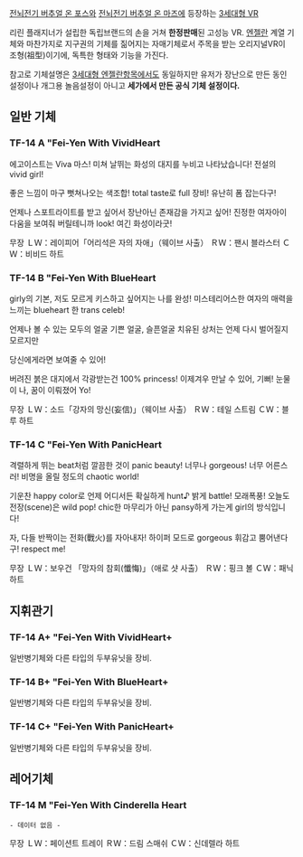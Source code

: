 [[전뇌전기 버추얼 온 포스]]와 [[전뇌전기 버추얼 온 마즈]]에 등장하는 [[3세대형 VR]]

리린 플래지너가 설립한 독립브랜드의 손을 거쳐 '''한정판매'''된 고성능 VR. [[엔젤란]] 계열 기체와 마찬가지로 지구권의 기체를 짊어지는 자매기체로서 주목을 받는 오리지널VR이 조형(祖型)이기에, 독특한 형태와 기능을 가진다.

참고로 기체설명은 [[3세대형 엔젤란]]항목에서도 동일하지만 유저가 장난으로 만든 동인 설정이나 개그용 놀음설정이 아니고 '''세가에서 만든 공식 기체 설정이다.'''

== 일반 기체 ==
=== TF-14 A "Fei-Yen With VividHeart === 
에고이스트는 Viva 마스!
미쳐 날뛰는 화성의 대지를 누비고
나타났습니다! 전설의 vivid girl!

좋은 느낌이 마구 뻣쳐나오는 색조합!          
total taste로 full 장비!
유난히 폼 잡는다구!           

언제나 스포트라이트를 받고 싶어서 
장난아닌 존재감을 가지고 싶어! 
진정한 여자아이 다움을 보여줘 버릴테니까 
look! 여긴 화성이라굿! 

무장
ＬＷ：레이피어「어리석은 자의 자애」（웨이브 사출）
ＲＷ：팬시 블라스터
ＣＷ：비비드 하트

=== TF-14 B "Fei-Yen With BlueHeart === 
girly의 기본, 저도 모르게 키스하고 싶어지는 나를 완성! 
미스테리어스한 여자의 매력을 느끼는 
blueheart 한 trans celeb!

언제나 볼 수 있는 모두의 얼굴 
기쁜 얼굴, 슬픈얼굴 
치유된 상처는 언제 다시 벌어질지 모르지만 

당신에게라면 보여줄 수 있어!

버려진 붉은 대지에서
각광받는건 100% princess!
이제겨우 만날 수 있어, 기뻐!
눈물이 나, 꿈이 이뤄졌어 Yo!

무장
ＬＷ：소드「강자의 망신(妄信)」（웨이브 사출）
ＲＷ：테일 스트림
ＣＷ：블루 하트 

=== TF-14 C "Fei-Yen With PanicHeart === 
격렬하게 뛰는 beat처럼 
깔끔한 것이 panic beauty! 
너무나 gorgeous! 너무 어른스러! 
비명을 올릴 정도의 chaotic world!

기운찬 happy color로
언제 어디서든 확실하게 hunt♪
밝게 battle! 모래폭풍!
오늘도 전장(scene)은 wild pop!
chic한 마무리가 아닌 pansy하게 가는게 girl의 방식입니다!

자, 다들 반짝이는 전화(戰火)를 자아내자!
하이퍼 모드로 gorgeous 휘감고 뿜어낸다구!
respect me!

무장
ＬＷ：보우건 「망자의 참회(懺悔)」（애로 샷 사출） 
ＲＷ：핑크 볼
ＣＷ：패닉 하트

== 지휘관기 == 
=== TF-14 A+ "Fei-Yen With VividHeart+ === 
일반병기체와 다른 타입의 두부유닛을 장비.

=== TF-14 B+ "Fei-Yen With BlueHeart+ === 
일반병기체와 다른 타입의 두부유닛을 장비.

=== TF-14 C+ "Fei-Yen With PanicHeart+ === 
일반병기체와 다른 타입의 두부유닛을 장비.

== 레어기체 == 
=== TF-14 M "Fei-Yen With Cinderella Heart === 

 - 데이터 없음 -

무장
ＬＷ：페이션트 트레이
ＲＷ：드림 스매쉬
ＣＷ：신데렐라 하트


